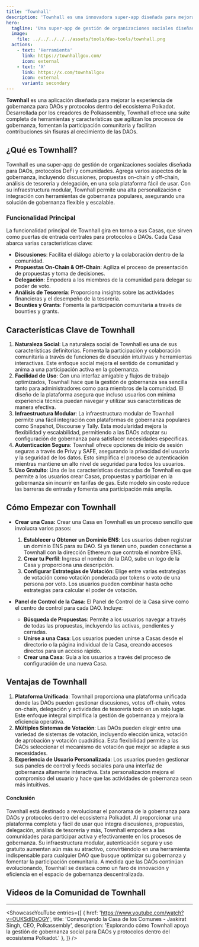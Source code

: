 ```yaml
---
title: 'Townhall'
description: 'Townhall es una innovadora super-app diseñada para mejorar la experiencia de gobernanza para Organizaciones Autónomas Descentralizadas (DAOs) y protocolos dentro del ecosistema Ethereum, Polkadot y más allá.'
hero:
  tagline: 'Una super-app de gestión de organizaciones sociales diseñada para DAOs, protocolos DeFi y comunidades.'
  image: 
    file: ../../../../../assets/tools/dao-tools/townhall.png
  actions:
    - text: 'Herramienta'
      link: https://townhallgov.com/
      icon: external
    - text: 'X'
      link: https://x.com/townhallgov
      icon: external
      variant: secondary
---
```



**Townhall** es una aplicación diseñada para mejorar la experiencia de gobernanza para DAOs y protocolos dentro del ecosistema Polkadot. Desarrollada por los creadores de Polkassembly, Townhall ofrece una suite completa de herramientas y características que agilizan los procesos de gobernanza, fomentan la participación comunitaria y facilitan contribuciones sin fisuras al crecimiento de las DAOs.

## ¿Qué es Townhall?
Townhall es una super-app de gestión de organizaciones sociales diseñada para DAOs, protocolos DeFi y comunidades. Agrega varios aspectos de la gobernanza, incluyendo discusiones, propuestas on-chain y off-chain, análisis de tesorería y delegación, en una sola plataforma fácil de usar. Con su infraestructura modular, Townhall permite una alta personalización e integración con herramientas de gobernanza populares, asegurando una solución de gobernanza flexible y escalable.

### Funcionalidad Principal
La funcionalidad principal de Townhall gira en torno a sus Casas, que sirven como puertas de entrada centrales para protocolos o DAOs. Cada Casa abarca varias características clave:
- **Discusiones**: Facilita el diálogo abierto y la colaboración dentro de la comunidad.
- **Propuestas On-Chain & Off-Chain**: Agiliza el proceso de presentación de propuestas y toma de decisiones.
- **Delegación**: Empodera a los miembros de la comunidad para delegar su poder de voto.
- **Análisis de Tesorería**: Proporciona insights sobre las actividades financieras y el desempeño de la tesorería.
- **Bounties y Grants**: Fomenta la participación comunitaria a través de bounties y grants.

## Características Clave de Townhall
1. **Naturaleza Social**: La naturaleza social de Townhall es una de sus características definitorias. Fomenta la participación y colaboración comunitaria a través de funciones de discusión intuitivas y herramientas interactivas. Este enfoque social mejora el sentido de comunidad y anima a una participación activa en la gobernanza.
2. **Facilidad de Uso**: Con una interfaz amigable y flujos de trabajo optimizados, Townhall hace que la gestión de gobernanza sea sencilla tanto para administradores como para miembros de la comunidad. El diseño de la plataforma asegura que incluso usuarios con mínima experiencia técnica puedan navegar y utilizar sus características de manera efectiva.
3. **Infraestructura Modular**: La infraestructura modular de Townhall permite una fácil integración con plataformas de gobernanza populares como Snapshot, Discourse y Tally. Esta modularidad mejora la flexibilidad y escalabilidad, permitiendo a las DAOs adaptar su configuración de gobernanza para satisfacer necesidades específicas.
4. **Autenticación Segura**: Townhall ofrece opciones de inicio de sesión seguras a través de Privy y SAFE, asegurando la privacidad del usuario y la seguridad de los datos. Esto simplifica el proceso de autenticación mientras mantiene un alto nivel de seguridad para todos los usuarios.
5. **Uso Gratuito**: Una de las características destacadas de Townhall es que permite a los usuarios crear Casas, propuestas y participar en la gobernanza sin incurrir en tarifas de gas. Este modelo sin costo reduce las barreras de entrada y fomenta una participación más amplia.

## Cómo Empezar con Townhall
- **Crear una Casa:**
  Crear una Casa en Townhall es un proceso sencillo que involucra varios pasos:
  1. **Establecer u Obtener un Dominio ENS**: Los usuarios deben registrar un dominio ENS para su DAO. Si ya tienen uno, pueden conectarse a Townhall con la dirección Ethereum que controla el nombre ENS.
  2. **Crear tu Perfil**: Ingresa el nombre de la DAO, sube un logo de la Casa y proporciona una descripción.
  3. **Configurar Estrategias de Votación**: Elige entre varias estrategias de votación como votación ponderada por tokens o voto de una persona por voto. Los usuarios pueden combinar hasta ocho estrategias para calcular el poder de votación.

- **Panel de Control de la Casa:**
  El Panel de Control de la Casa sirve como el centro de control para cada DAO. Incluye:
  - **Búsqueda de Propuestas**: Permite a los usuarios navegar a través de todas las propuestas, incluyendo las activas, pendientes y cerradas.
  - **Unirse a una Casa**: Los usuarios pueden unirse a Casas desde el directorio o la página individual de la Casa, creando accesos directos para un acceso rápido.
  - **Crear una Casa**: Guía a los usuarios a través del proceso de configuración de una nueva Casa.

## Ventajas de Townhall
1. **Plataforma Unificada**: Townhall proporciona una plataforma unificada donde las DAOs pueden gestionar discusiones, votos off-chain, votos on-chain, delegación y actividades de tesorería todo en un solo lugar. Este enfoque integral simplifica la gestión de gobernanza y mejora la eficiencia operativa.
2. **Múltiples Sistemas de Votación**: Las DAOs pueden elegir entre una variedad de sistemas de votación, incluyendo elección única, votación de aprobación y votación cuadrática. Esta flexibilidad permite a las DAOs seleccionar el mecanismo de votación que mejor se adapte a sus necesidades.
3. **Experiencia de Usuario Personalizada**: Los usuarios pueden gestionar sus paneles de control y feeds sociales para una interfaz de gobernanza altamente interactiva. Esta personalización mejora el compromiso del usuario y hace que las actividades de gobernanza sean más intuitivas.

#### Conclusión
Townhall está destinado a revolucionar el panorama de la gobernanza para DAOs y protocolos dentro del ecosistema Polkadot. Al proporcionar una plataforma completa y fácil de usar que integra discusiones, propuestas, delegación, análisis de tesorería y más, Townhall empodera a las comunidades para participar activa y efectivamente en los procesos de gobernanza. Su infraestructura modular, autenticación segura y uso gratuito aumentan aún más su atractivo, convirtiéndolo en una herramienta indispensable para cualquier DAO que busque optimizar su gobernanza y fomentar la participación comunitaria. A medida que las DAOs continúan evolucionando, Townhall se destaca como un faro de innovación y eficiencia en el espacio de gobernanza descentralizada.

## Videos de la Comunidad de Townhall
------------
<ShowcaseYouTube
  entries={[
    {
      href: 'https://www.youtube.com/watch?v=OUKSdIDsOGY',
      title: 'Construyendo la Casa de los Comunes - Jaskirat Singh, CEO, Polkassembly',
      description: 'Explorando cómo Townhall apoya la gestión de gobernanza social para DAOs y protocolos dentro del ecosistema Polkadot.'
    },
  ]} />
